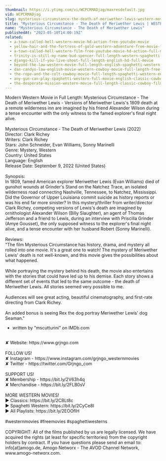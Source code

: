 ```yaml
---
thumbnail: https://i.ytimg.com/vi/WCPCRMADjag/maxresdefault.jpg
vid: WCPCRMADjag
slug: mysterious-circumstance-the-death-of-meriwether-lewis-western-movie
title: "Mysterious Circumstance - The Death of Meriwether Lewis | WESTERN MOVIE"
name: "Mysterious Circumstance - The Death of Meriwether Lewis"
publishedAt: "2023-05-10T14:00:19Z"
related:
  - a-town-called-hell-western-movie-hd-action-free-youtube-movie
  - yellow-hair-and-the-fortress-of-gold-western-adventure-free-movie-full-length-film
  - a-town-called-hell-western-film-free-youtube-movie-hd-action-full-movie
  - trinity-is-still-my-name-bud-spencer-full-length-western-spaghetti-western-full-movie
  - django-kill-if-you-live-shoot-full-length-english-hd-full-movie
  - beyond-the-law-western-movie-full-length-english-spaghetti-western-full-free-youtube-movies
  - dan-candys-law-english-movie-western-cowboy-movie-full-length-free-movie-on-youtube
  - the-rope-and-the-colt-cowboy-movie-full-length-spaghetti-western-english-free-full-westerns
  - any-gun-can-play-spaghetti-western-full-movie-english-classic-cowboy-film-free-full-westerns
  - the-desperate-mission-western-movie-full-length-classic-cowboy-film-english-watchfree
---
```


Modern Western Movie in Full Length: Mysterious Circumstance - The Death of Meriwether Lewis - Versions of Meriwether Lewis's 1809 death at a remote wilderness inn are imagined by his friend Alexander Wilson during a tense encounter with the only witness to the famed explorer's final night alive.<br />
<br />
Mysterious Circumstance - The Death of Meriwether Lewis (2022)<br />
Director: Clark Richey<br />
Writers: Clark Richey<br />
Stars: John Schneider, Evan Williams, Sonny Marinelli<br />
Genre: Mystery, Western<br />
Country: United States<br />
Language: English<br />
Release Date: September 9, 2022 (United States)<br />
<br />
Synopsis:<br />
In 1809, famed American explorer Meriwether Lewis (Evan Williams) died of gunshot wounds at Grinder's Stand on the Natchez Trace, an isolated wilderness road connecting Nashville, Tennessee, to Natchez, Mississippi. Did the Governor of Upper Louisiana commit suicide as history reports or was his end far more sinister? In this mystery/thriller from writer/director Clark Richey, competing versions of Lewis's death are imagined by ornithologist Alexander Wilson (Billy Slaughter), an agent of Thomas Jefferson and a friend to Lewis, during an interview with Priscilla Grinder (Amye Gousset), the only supposed witness to the explorer's final night alive, and a tense encounter with her husband Robert (Sonny Marinelli).<br />
<br />
Reviews:<br />
"The film Mysterious Circumstance has history, drama, and mystery all rolled into one movie. It's a great one to watch! The mystery of Meriwether Lewis' death is not well-known, and this movie gives the possibilities about what happened.<br />
<br />
While portraying the mystery behind his death, the movie also entertains with the stories that could have led up to his demise. Each story shows a different set of events that led to the same outcome - the death of Meriwether Lewis. All stories seemed very possible to me.<br />
<br />
Audiences will see great acting, beautiful cinematography, and first-rate directing from Clark Richey.<br />
<br />
An added bonus is seeing Rex the dog portray Meriwether Lewis' dog Seaman."<br />
- written by "mscutturini" on IMDb.com<br />
<br />
✘ Website: https://www.grjngo.com<br />
<br />
FOLLOW US!<br />
✘ Instagram - https://www.instagram.com/grjngo_westernmovies<br />
✘ Twitter - https://twitter.com/Grjngo_com<br />
<br />
SUPPORT US!<br />
✘ Membership - https://bit.ly/2V63h4q<br />
✘ Merchandise - https://bit.ly/2FLB0sV<br />
<br />
MORE WESTERN MOVIES! <br />
► Classics: https://bit.ly/2CBLt8c <br />
► Spaghetti Western: https://bit.ly/2CyCe8I <br />
► All Playlists: https://bit.ly/2EOOfIH <br />
<br />
#westernmovies #freemovies #spaghettiwesterns<br />
<br />
COPYRIGHT: All of the films published by us are legally licensed. We have acquired the rights (at least for specific territories) from the copyright holders by contract. If you have questions please send an email to: info[at]amogo.de, Amogo Networx - The AVOD Channel Network, www.amogo-networx.com.